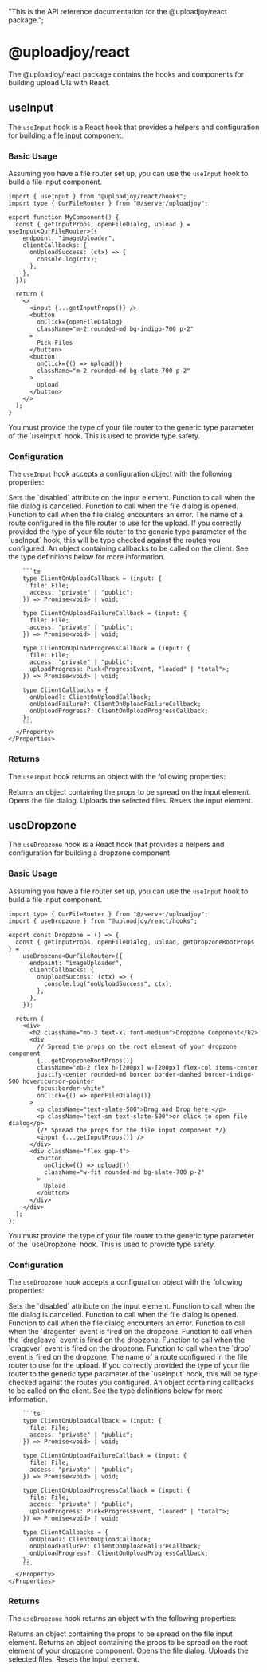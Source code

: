   "This is the API reference documentation for the @uploadjoy/react package.";

# @uploadjoy/react

The @uploadjoy/react package contains the hooks and components for building upload UIs with React.

## useInput

The `useInput` hook is a React hook that provides a helpers and configuration for building a [file input](https://developer.mozilla.org/en-US/docs/Web/HTML/Element/input/file) component.

### Basic Usage

Assuming you have a file router set up, you can use the `useInput` hook to build a file input component.

```tsx
import { useInput } from "@uploadjoy/react/hooks";
import type { OurFileRouter } from "@/server/uploadjoy";

export function MyComponent() {
  const { getInputProps, openFileDialog, upload } = useInput<OurFileRouter>({
    endpoint: "imageUploader",
    clientCallbacks: {
      onUploadSuccess: (ctx) => {
        console.log(ctx);
      },
    },
  });

  return (
    <>
      <input {...getInputProps()} />
      <button
        onClick={openFileDialog}
        className="m-2 rounded-md bg-indigo-700 p-2"
      >
        Pick Files
      </button>
      <button
        onClick={() => upload()}
        className="m-2 rounded-md bg-slate-700 p-2"
      >
        Upload
      </button>
    </>
  );
}
```

<Warn>
  You must provide the type of your file router to the generic type parameter of
  the `useInput` hook. This is used to provide type safety.
</Warn>

### Configuration

The `useInput` hook accepts a configuration object with the following properties:

<Row>
  <Col>
    <Properties>
      <Property name="disabled" type="boolean (optional)">
        Sets the `disabled` attribute on the input element.
      </Property>
      <Property name="onFileDialogCancel" type="() => void; (optional)">
        Function to call when the file dialog is cancelled.
      </Property>
      <Property name="onFileDialogOpen" type="() => void; (optional)">
        Function to call when the file dialog is opened.
      </Property>
      <Property
        name="onFileDialogError"
        type="(error: Error) => void; (optional)"
      >
        Function to call when the file dialog encounters an error.
      </Property>
      <Property name="endpoint" type="string (required)">
        The name of a route configured in the file router to use for the upload. If you correctly provided the type of your file router to the generic type parameter of the `useInput` hook, this will be type checked against the routes you configured.
      </Property>
      <Property name="clientCallbacks" type="ClientCallbacks (optional)">
        An object containing callbacks to be called on the client. See the type definitions below for more information.

        ```ts
        type ClientOnUploadCallback = (input: {
          file: File;
          access: "private" | "public";
        }) => Promise<void> | void;

        type ClientOnUploadFailureCallback = (input: {
          file: File;
          access: "private" | "public";
        }) => Promise<void> | void;

        type ClientOnUploadProgressCallback = (input: {
          file: File;
          access: "private" | "public";
          uploadProgress: Pick<ProgressEvent, "loaded" | "total">;
        }) => Promise<void> | void;

        type ClientCallbacks = {
          onUpload?: ClientOnUploadCallback;
          onUploadFailure?: ClientOnUploadFailureCallback;
          onUploadProgress?: ClientOnUploadProgressCallback;
        };
        ```
      </Property>
    </Properties>

  </Col>
</Row>

### Returns

The `useInput` hook returns an object with the following properties:

<Row>
  <Col>
    <Properties>
      <Property name="getInputProps" type="function">
        Returns an object containing the props to be spread on the input
        element.
      </Property>
      <Property name="openFileDialog" type="() => void">
        Opens the file dialog.
      </Property>
      <Property name="upload" type="() => Promise<void>">
        Uploads the selected files.
      </Property>
      <Property name="reset" type="() => void">
        Resets the input element.
      </Property>
    </Properties>
  </Col>
</Row>

## useDropzone

The `useDropzone` hook is a React hook that provides a helpers and configuration for building a dropzone component.

### Basic Usage

Assuming you have a file router set up, you can use the `useInput` hook to build a file input component.

```tsx
import type { OurFileRouter } from "@/server/uploadjoy";
import { useDropzone } from "@uploadjoy/react/hooks";

export const Dropzone = () => {
  const { getInputProps, openFileDialog, upload, getDropzoneRootProps } =
    useDropzone<OurFileRouter>({
      endpoint: "imageUploader",
      clientCallbacks: {
        onUploadSuccess: (ctx) => {
          console.log("onUploadSuccess", ctx);
        },
      },
    });

  return (
    <div>
      <h2 className="mb-3 text-xl font-medium">Dropzone Component</h2>
      <div
        // Spread the props on the root element of your dropzone component
        {...getDropzoneRootProps()}
        className="mb-2 flex h-[200px] w-[200px] flex-col items-center
        justify-center rounded-md border border-dashed border-indigo-500 hover:cursor-pointer
        focus:border-white"
        onClick={() => openFileDialog()}
      >
        <p className="text-slate-500">Drag and Drop here!</p>
        <p className="text-sm text-slate-500">or click to open file dialog</p>
        {/* Spread the props for the file input component */}
        <input {...getInputProps()} />
      </div>
      <div className="flex gap-4">
        <button
          onClick={() => upload()}
          className="w-fit rounded-md bg-slate-700 p-2"
        >
          Upload
        </button>
      </div>
    </div>
  );
};
```

<Warn>
  You must provide the type of your file router to the generic type parameter of
  the `useDropzone` hook. This is used to provide type safety.
</Warn>

### Configuration

The `useDropzone` hook accepts a configuration object with the following properties:

<Row>
  <Col>
    <Properties>
      <Property name="disabled" type="boolean (optional)">
        Sets the `disabled` attribute on the input element.
      </Property>
      <Property name="onFileDialogCancel" type="() => void; (optional)">
        Function to call when the file dialog is cancelled.
      </Property>
      <Property name="onFileDialogOpen" type="() => void; (optional)">
        Function to call when the file dialog is opened.
      </Property>
      <Property
        name="onFileDialogError"
        type="(error: Error) => void; (optional)"
      >
        Function to call when the file dialog encounters an error.
      </Property>
      <Property name="onDragEnter" type="() => void; (optional)">
        Function to call when the `dragenter` event is fired on the dropzone.
      </Property>
      <Property name="onDragLeave" type="() => void; (optional)">
        Function to call when the `dragleave` event is fired on the dropzone.
      </Property>
      <Property name="onDragOver" type="() => void; (optional)">
        Function to call when the `dragover` event is fired on the dropzone.
      </Property>
      <Property name="onDrop" type="() => void; (optional)">
        Function to call when the `drop` event is fired on the dropzone.
      </Property>
      <Property name="endpoint" type="string (required)">
        The name of a route configured in the file router to use for the upload. If you correctly provided the type of your file router to the generic type parameter of the `useInput` hook, this will be type checked against the routes you configured.
      </Property>
      <Property name="clientCallbacks" type="ClientCallbacks (optional)">
        An object containing callbacks to be called on the client. See the type definitions below for more information.

        ```ts
        type ClientOnUploadCallback = (input: {
          file: File;
          access: "private" | "public";
        }) => Promise<void> | void;

        type ClientOnUploadFailureCallback = (input: {
          file: File;
          access: "private" | "public";
        }) => Promise<void> | void;

        type ClientOnUploadProgressCallback = (input: {
          file: File;
          access: "private" | "public";
          uploadProgress: Pick<ProgressEvent, "loaded" | "total">;
        }) => Promise<void> | void;

        type ClientCallbacks = {
          onUpload?: ClientOnUploadCallback;
          onUploadFailure?: ClientOnUploadFailureCallback;
          onUploadProgress?: ClientOnUploadProgressCallback;
        };
        ```
      </Property>
    </Properties>

  </Col>
</Row>

### Returns

The `useDropzone` hook returns an object with the following properties:

<Row>
  <Col>
    <Properties>
      <Property name="getInputProps" type="function">
        Returns an object containing the props to be spread on the file input
        element.
      </Property>
      <Property name="getDropzoneRootProps" type="function">
        Returns an object containing the props to be spread on the root element
        of your dropzone component.
      </Property>
      <Property name="openFileDialog" type="() => void">
        Opens the file dialog.
      </Property>
      <Property name="upload" type="() => Promise<void>">
        Uploads the selected files.
      </Property>
      <Property name="reset" type="() => void">
        Resets the input element.
      </Property>
    </Properties>
  </Col>
</Row>
